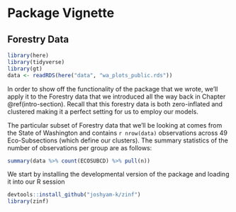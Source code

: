 # Package Vignette {#vignette}

## Forestry Data

```r
library(here)
library(tidyverse)
library(gt)
data <- readRDS(here("data", "wa_plots_public.rds"))
```

In order to show off the functionality of the package that we wrote, we'll apply it to the Forestry data that we introduced all the way back in Chapter \@ref(intro-section). Recall that this forestry data is both zero-inflated and clustered making it a perfect setting for us to employ our models.

The particular subset of Forestry data that we'll be looking at comes from the State of Washington and contains `r nrow(data)` observations across 49 Eco-Subsections (which define our clusters). The summary statistics of the number of observations per group are as follows:

```r
summary(data %>% count(ECOSUBCD) %>% pull(n)) 
```





We start by installing the developmental version of the package and loading it into our R session

```r
devtools::install_github("joshyam-k/zinf")
library(zinf)
```

